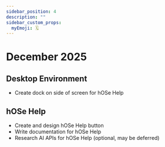 ```yaml
---
sidebar_position: 4
description: ""
sidebar_custom_props:
  myEmoji: 🗓️
---
```


# December 2025

<Note />

## Desktop Environment
- Create dock on side of screen for hOSe Help

## hOSe Help
- Create and design hOSe Help button
- Write documentation for hOSe Help
- Research AI APIs for hOSe Help (optional, may be deferred)
